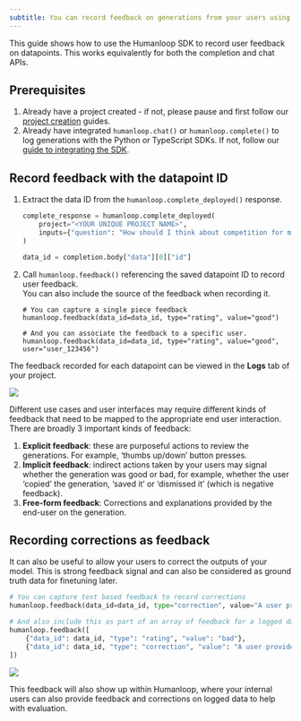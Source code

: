 ```yaml
---
subtitle: You can record feedback on generations from your users using the Humanloop Python SDK. This allows you to monitor how your generations perform with your users.
---
```


This guide shows how to use the Humanloop SDK to record user feedback on datapoints. This works equivalently for both the completion and chat APIs.

## Prerequisites

1. Already have a project created - if not, please pause and first follow our [project creation](./create-a-prompt-in-the-ui) guides.
2. Already have integrated `humanloop.chat()` or `humanloop.complete()` to log generations with the Python or TypeScript SDKs. If not, follow our [guide to integrating the SDK](./generate-and-log-with-the-sdk).

## Record feedback with the datapoint ID

1. Extract the data ID from the `humanloop.complete_deployed()` response.

   ```python
   complete_response = humanloop.complete_deployed(
       project="<YOUR UNIQUE PROJECT NAME>",
       inputs={"question": "How should I think about competition for my startup?"},
   )

   data_id = completion.body["data"][0]["id"]
   ```

2. Call `humanloop.feedback()` referencing the saved datapoint ID to record user feedback.  
   You can also include the source of the feedback when recording it.

   ```
   # You can capture a single piece feedback
   humanloop.feedback(data_id=data_id, type="rating", value="good")

   # And you can associate the feedback to a specific user.
   humanloop.feedback(data_id=data_id, type="rating", value="good", user="user_123456")
   ```

The feedback recorded for each datapoint can be viewed in the **Logs** tab of your project.

<img src="../../../assets/images/b89e24b-image.png" />

Different use cases and user interfaces may require different kinds of feedback that need to be mapped to the appropriate end user interaction. There are broadly 3 important kinds of feedback:

1. **Explicit feedback**: these are purposeful actions to review the generations. For example, ‘thumbs up/down’ button presses.
2. **Implicit feedback**: indirect actions taken by your users may signal whether the generation was good or bad, for example, whether the user ‘copied’ the generation, ‘saved it’ or ‘dismissed it’ (which is negative feedback).
3. **Free-form feedback**: Corrections and explanations provided by the end-user on the generation.

## Recording corrections as feedback

It can also be useful to allow your users to correct the outputs of your model. This is strong feedback signal and can also be considered as ground truth data for finetuning later.

```python
# You can capture text based feedback to record corrections
humanloop.feedback(data_id=data_id, type="correction", value="A user provided completion...")

# And also include this as part of an array of feedback for a logged datapoint
humanloop.feedback([
    {"data_id": data_id, "type": "rating", "value": "bad"},
    {"data_id": data_id, "type": "correction", "value": "A user provided summary..."},
])
```

<img src="../../../assets/images/0cd4cd2-image.png" />

This feedback will also show up within Humanloop, where your internal users can also provide feedback and corrections on logged data to help with evaluation.
